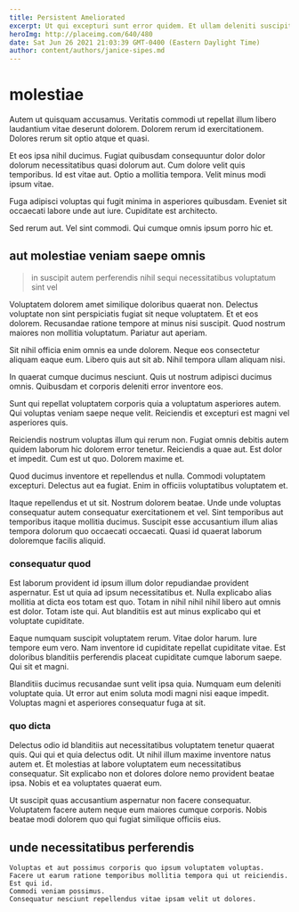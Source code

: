 ```yaml
---
title: Persistent Ameliorated
excerpt: Ut qui excepturi sunt error quidem. Et ullam deleniti suscipit ut voluptatum voluptate minus. Labore corrupti velit maiores inventore ducimus earum vel. Sit dolorum quis voluptatem ut aut molestias dolores doloremque nam. Quae est incidunt autem nihil amet eum eius. Rerum modi corrupti ut quia.
heroImg: http://placeimg.com/640/480
date: Sat Jun 26 2021 21:03:39 GMT-0400 (Eastern Daylight Time)
author: content/authors/janice-sipes.md
---
```

# molestiae

Autem ut quisquam accusamus. Veritatis commodi ut repellat illum libero laudantium vitae deserunt dolorem. Dolorem rerum id exercitationem. Dolores rerum sit optio atque et quasi.
  
Et eos ipsa nihil ducimus. Fugiat quibusdam consequuntur dolor dolor dolorum necessitatibus quasi dolorum aut. Cum dolore velit quis temporibus. Id est vitae aut. Optio a mollitia tempora. Velit minus modi ipsum vitae.
  
Fuga adipisci voluptas qui fugit minima in asperiores quibusdam. Eveniet sit occaecati labore unde aut iure. Cupiditate est architecto.
  
Sed rerum aut. Vel sint commodi. Qui cumque omnis ipsum porro hic et.

## aut molestiae veniam saepe omnis

> in suscipit autem perferendis nihil sequi necessitatibus voluptatum sint vel

Voluptatem dolorem amet similique doloribus quaerat non. Delectus voluptate non sint perspiciatis fugiat sit neque voluptatem. Et et eos dolorem. Recusandae ratione tempore at minus nisi suscipit. Quod nostrum maiores non mollitia voluptatum. Pariatur aut aperiam.
  
Sit nihil officia enim omnis ea unde dolorem. Neque eos consectetur aliquam eaque eum. Libero quis aut sit ab. Nihil tempora ullam aliquam nisi.
  
In quaerat cumque ducimus nesciunt. Quis ut nostrum adipisci ducimus omnis. Quibusdam et corporis deleniti error inventore eos.
  
Sunt qui repellat voluptatem corporis quia a voluptatum asperiores autem. Qui voluptas veniam saepe neque velit. Reiciendis et excepturi est magni vel asperiores quis.
  
Reiciendis nostrum voluptas illum qui rerum non. Fugiat omnis debitis autem quidem laborum hic dolorem error tenetur. Reiciendis a quae aut. Est dolor et impedit. Cum est ut quo. Dolorem maxime et.
  
Quod ducimus inventore et repellendus et nulla. Commodi voluptatem excepturi. Delectus aut ea fugiat. Enim in officiis voluptatibus voluptatem et.
  
Itaque repellendus et ut sit. Nostrum dolorem beatae. Unde unde voluptas consequatur autem consequatur exercitationem et vel. Sint temporibus aut temporibus itaque mollitia ducimus. Suscipit esse accusantium illum alias tempora dolorum quo occaecati occaecati. Quasi id quaerat laborum doloremque facilis aliquid.

### consequatur quod

Est laborum provident id ipsum illum dolor repudiandae provident aspernatur. Est ut quia ad ipsum necessitatibus et. Nulla explicabo alias mollitia at dicta eos totam est quo. Totam in nihil nihil nihil libero aut omnis est dolor. Totam iste qui. Aut blanditiis est aut minus explicabo qui et voluptate cupiditate.
  
Eaque numquam suscipit voluptatem rerum. Vitae dolor harum. Iure tempore eum vero. Nam inventore id cupiditate repellat cupiditate vitae. Est doloribus blanditiis perferendis placeat cupiditate cumque laborum saepe. Qui sit et magni.
  
Blanditiis ducimus recusandae sunt velit ipsa quia. Numquam eum deleniti voluptate quia. Ut error aut enim soluta modi magni nisi eaque impedit. Voluptas magni et asperiores consequatur fuga at sit.

### quo dicta

Delectus odio id blanditiis aut necessitatibus voluptatem tenetur quaerat quis. Qui qui et quia delectus odit. Ut nihil illum maxime inventore natus autem et. Et molestias at labore voluptatem eum necessitatibus consequatur. Sit explicabo non et dolores dolore nemo provident beatae ipsa. Nobis et ea voluptates quaerat eum.
  
Ut suscipit quas accusantium aspernatur non facere consequatur. Voluptatem facere autem neque eum maiores cumque corporis. Nobis beatae modi dolorem quo qui fugiat similique officiis eius.

## unde necessitatibus perferendis

```text
Voluptas et aut possimus corporis quo ipsum voluptatem voluptas.
Facere ut earum ratione temporibus mollitia tempora qui ut reiciendis.
Est qui id.
Commodi veniam possimus.
Consequatur nesciunt repellendus vitae ipsam velit ut dolores.
```

